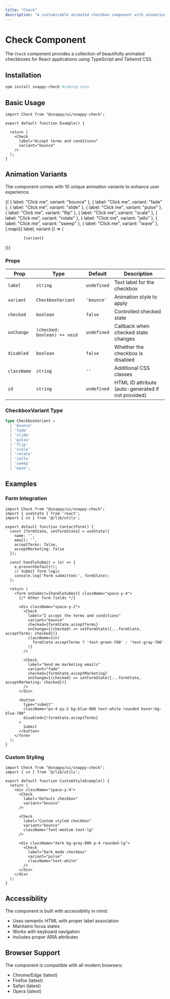 ```yaml
---
title: "Check"
description: "A customizable animated checkbox component with animation variants"
---
```




# Check Component

The `Check` component provides a collection of beautifully animated checkboxes for React applications using TypeScript and Tailwind CSS.

## Installation

```bash
npm install snappy-check #coming soon
```

## Basic Usage

```tsx
import Check from "@snappy/ui/snappy-check";

export default function Example() {
  
  return (
    <Check
      label="Accept terms and conditions"
      variant="bounce"
    />
  );
}
```

## Animation Variants

The component comes with 10 unique animation variants to enhance user experience.

<div className="flex flex-wrap gap-6 my-8 border-1 border-zinc-800 rounded-lg py-5 px-5 justify-center">
  {[
    { label: "Click me", variant: "bounce" },
    { label: "Click me", variant: "fade" },
    { label: "Click me", variant: "slide" },
    { label: "Click me", variant: "pulse" },
    { label: "Click me", variant: "flip" },
    { label: "Click me", variant: "scale" },
    { label: "Click me", variant: "rotate" },
    { label: "Click me", variant: "jello" },
    { label: "Click me", variant: "sweep" },
    { label: "Click me", variant: "wave" },
  ].map(({ label, variant }) => (
    <div
      key={variant}
      className="flex flex-col items-center gap-2 p-4 bg-gray-50 dark:bg-gray-800 rounded-lg"
    >
      <Check label={label} variant={variant} />
      <code className="text-sm bg-gray-100 dark:bg-gray-700 text-gray-800 dark:text-gray-200 px-2 py-1 rounded">
        {variant}
      </code>
    </div>
  ))}
</div>



### Props

| Prop | Type | Default | Description |
| ---- | ---- | ------- | ----------- |
| `label` | `string` | `undefined` | Text label for the checkbox |
| `variant` | `CheckboxVariant` | `'bounce'` | Animation style to apply |
| `checked` | `boolean` | `false` | Controlled checked state |
| `onChange` | `(checked: boolean) => void` | `undefined` | Callback when checked state changes |
| `disabled` | `boolean` | `false` | Whether the checkbox is disabled |
| `className` | `string` | `''` | Additional CSS classes |
| `id` | `string` | `undefined` | HTML ID attribute (auto-generated if not provided) |

### CheckboxVariant Type

```typescript
type CheckboxVariant =
  | 'bounce'
  | 'fade'
  | 'slide'
  | 'pulse'
  | 'flip'
  | 'scale'
  | 'rotate'
  | 'jello'
  | 'sweep'
  | 'wave';
```

## Examples

### Form Integration

```tsx
import Check from "@snappy/ui/snappy-check";
import { useState } from 'react';
import { cn } from '@/lib/utils';

export default function ContactForm() {
  const [formState, setFormState] = useState({
    name: '',
    email: '',
    acceptTerms: false,
    acceptMarketing: false
  });
  
  const handleSubmit = (e) => {
    e.preventDefault();
    // Submit form logic
    console.log('Form submitted:', formState);
  };
  
  return (
    <form onSubmit={handleSubmit} className="space-y-4">
      {/* Other form fields */}
      
      <div className="space-y-2">
        <Check
          label="I accept the terms and conditions"
          variant="bounce"
          checked={formState.acceptTerms}
          onChange={(checked) => setFormState({...formState, acceptTerms: checked})}
          className={cn(
            formState.acceptTerms ? 'text-green-700' : 'text-gray-700'
          )}
        />
        
        <Check
          label="Send me marketing emails"
          variant="fade"
          checked={formState.acceptMarketing}
          onChange={(checked) => setFormState({...formState, acceptMarketing: checked})}
        />
      </div>
      
      <button 
        type="submit"
        className="px-4 py-2 bg-blue-600 text-white rounded hover:bg-blue-700"
        disabled={!formState.acceptTerms}
      >
        Submit
      </button>
    </form>
  );
}
```

### Custom Styling

```tsx
import Check from "@snappy/ui/snappy-check";
import { cn } from '@/lib/utils';

export default function CustomStyleExample() {
  return (
    <div className="space-y-4">
      <Check
        label="Default checkbox"
        variant="bounce"
      />
      
      <Check
        label="Custom styled checkbox"
        variant="bounce"
        className="font-medium text-lg"
      />
      
      <div className="dark bg-gray-800 p-4 rounded-lg">
        <Check
          label="Dark mode checkbox"
          variant="pulse"
          className="text-white"
        />
      </div>
    </div>
  );
}
```

## Accessibility

The component is built with accessibility in mind:

- Uses semantic HTML with proper label association
- Maintains focus states
- Works with keyboard navigation
- Includes proper ARIA attributes


## Browser Support

The component is compatible with all modern browsers:

- Chrome/Edge (latest)
- Firefox (latest)
- Safari (latest)
- Opera (latest)
